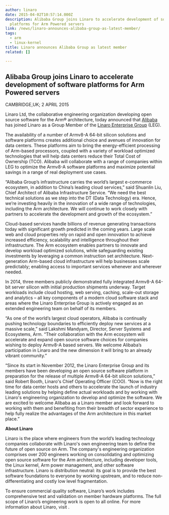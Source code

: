 ```yaml
---
author: linaro
date: 2015-04-02T10:57:14.000Z
description: Alibaba Group joins Linaro to accelerate development of software
  platforms for Arm Powered servers
link: /news/linaro-announces-alibaba-group-as-latest-member/
tags:
  - arm
  - linux-kernel
title: Linaro announces Alibaba Group as latest member
related: []

---
```


## Alibaba Group joins Linaro to accelerate development of software platforms for Arm Powered servers

CAMBRIDGE,UK; 2 APRIL 2015

Linaro Ltd, the collaborative engineering organization developing open source software for the Arm® architecture, today announced that [Alibaba](http://www.alibaba.com) has joined Linaro as a Group Member of the [Linaro Enterprise Group](https://wiki-archive.linaro.org/LEG) (LEG).

The availability of a number of Armv8-A 64-bit silicon solutions and software platforms creates additional choice and avenues of innovation for data centers. These platforms aim to bring the energy-efficient processing of Arm-based processors, coupled with a variety of workload optimized technologies that will help data centers reduce their Total Cost of Ownership (TCO). Alibaba will collaborate with a range of companies within LEG to optimize the Armv8-A software platforms and maximize potential savings in a range of real deployment use cases.

“Alibaba Group’s infrastructure carries the world’s largest e-commerce ecosystem, in addition to China’s leading cloud services,” said Shuanlin Liu, Chief Architect of Alibaba Infrastructure Service. “We need the best technical solutions as we step into the DT (Data Technology) era. Hence, we’re investing heavily in the innovation of a wide range of technologies, including the Arm architecture. We will continue to work closely with partners to accelerate the development and growth of the ecosystem.”

Cloud-based services handle billions of revenue generating transactions today with significant growth predicted in the coming years. Large scale web and cloud properties rely on rapid and open innovation to achieve increased efficiency, scalability and intelligence throughout their infrastructure. The Arm ecosystem enables partners to innovate and develop workload optimized solutions, while safeguarding existing investments by leveraging a common instruction set architecture. Next-generation Arm-based cloud infrastructure will help businesses scale predictably; enabling access to important services whenever and wherever needed.

In 2014, three members publicly demonstrated fully integrated Armv8-A 64-bit server silicon with initial production shipments underway. Target workloads include cloud hosting, web serving, caching, scale-out storage and analytics – all key components of a modern cloud software stack and areas where the Linaro Enterprise Group is actively engaged as an extended engineering team on behalf of its members.

“As one of the world’s largest cloud operators, Alibaba is continually pushing technology boundaries to efficiently deploy new services at a massive scale,” said Lakshmi Mandyam, Director, Server Systems and Ecosystems, Arm. “Their collaboration with the Arm ecosystem will accelerate and expand open source software choices for companies wishing to deploy Armv8-A based servers. We welcome Alibaba’s participation in Linaro and the new dimension it will bring to an already vibrant community.”

“Since its start in November 2012, the Linaro Enterprise Group and its members have been developing an open source software platform in preparation for the release of multiple Armv8-A 64-bit silicon solutions,” said Robert Booth, Linaro's Chief Operating Officer (COO). “Now is the right time for data center hosts and others to accelerate the launch of industry leading solutions by helping define actual workloads and by working with Linaro's engineering organization to develop and optimize the software. We are excited to welcome Alibaba as a Linaro member and look forward to working with them and benefiting from their breadth of sector experience to help fully realize the advantages of the Arm architecture in this market place.”

**About Linaro**

Linaro is the place where engineers from the world’s leading technology companies collaborate with Linaro's own engineering team to define the future of open source on Arm. The company's engineering organization comprises over 200 engineers working on consolidating and optimizing open source software for the Arm architecture, including developer tools, the Linux kernel, Arm power management, and other software infrastructure. Linaro is distribution neutral: its goal is to provide the best software foundations to everyone by working upstream, and to reduce non-differentiating and costly low level fragmentation.

To ensure commercial quality software, Linaro’s work includes comprehensive test and validation on member hardware platforms. The full scope of Linaro’s engineering work is open to all online. For more information about Linaro, visit [](/).
